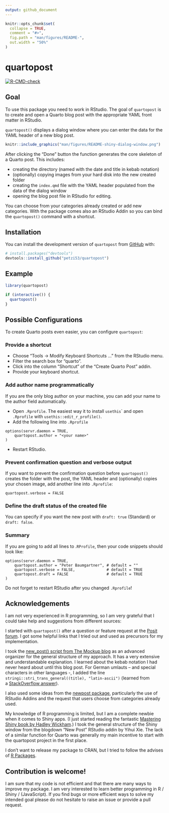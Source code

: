 ```yaml
---
output: github_document
---
```


```r
knitr::opts_chunk$set(
  collapse = TRUE,
  comment = "#>",
  fig.path = "man/figures/README-",
  out.width = "50%"
)
```

# quartopost

<!-- badges: start -->

[![R-CMD-check](https://github.com/petzi53/quartopost/actions/workflows/R-CMD-check.yaml/badge.svg)](https://github.com/petzi53/quartopost/actions/workflows/R-CMD-check.yaml)

<!-- badges: end -->

## Goal

To use this package you need to work in RStudio. The goal of
`quartopost` is to create and open a Quarto blog post with the
appropriate YAML front matter in RStudio.

`quartopost()` displays a dialog window where you can enter the data for
the YAML header of a new blog post.

```r
knitr::include_graphics("man/figures/README-shiny-dialog-window.png")
```

After clicking the "Done" button the function generates the core
skeleton of a Quarto post. This includes:

-   creating the directory (named with the date and title in kebab
    notation)
-   (optionally) copying images from your hard disk into the new created
    folder
-   creating the `index.qmd` file with the YAML header populated from
    the data of the dialog window
-   opening the blog post file in RStudio for editing.

You can choose from your categories already created or add new
categories. With the package comes also an RStudio Addin so you can bind
the `quartopost()` command with a shortcut.

## Installation

You can install the development version of `quartopost` from
[GitHub](https://github.com/) with:

```r
# install.packages("devtools")
devtools::install_github("petzi53/quartopost")
```

## Example

```r
library(quartopost)

if (interactive()) {
  quartopost()
}
```

## Possible Configurations

To create Quarto posts even easier, you can configure `quartopost`:

### Provide a shortcut

-   Choose "Tools -\> Modify Keyboard Shortcuts ..." from the RStudio
    menu.
-   Filter the search box for "quarto".
-   Click into the column "Shortcut" of the "Create Quarto Post" addin.
-   Provide your keyboard shortcut.

### Add author name programmatically

If you are the only blog author on your machine, you can add your name
to the author field automatically.

-   Open `.Rprofile`. The easiest way it to install `usethis`\` and open
    `.Rprofile` with `usethis::edit_r_profile()`.
-   Add the following line into `.Rprofile`

```         
options(servr.daemon = TRUE,
    quartopost.author = "<your name>" 
)
```

-   Restart RStudio.

### Prevent confirmation question and verbose output

If you want to prevent the confirmation question before `quartopost()`
creates the folder with the post, the YAML header and (optionally)
copies your chosen image, add another line into `.Rprofile`:

```         
quartopost.verbose = FALSE 
```

### Define the draft status of the created file

You can specify if you want the new post with `draft: true` (Standard)
or `draft: false`.

### Summary

If you are going to add all lines to .`RProfile`, then your code
snippets should look like:

```         
options(servr.daemon = TRUE,
    quartopost.author = "Peter Baumgartner", # default = ""
    quartopost.verbose = FALSE,              # default = TRUE
    quartopost.draft = FALSE                 # default = TRUE
)
```

Do not forget to restart RStudio after you changed `.Rprofile`!

## Acknowledgements

I am not very experienced in R programming, so I am very grateful that I
could take help and suggestions from different sources:

I started with `quartopost()` after a question or feature request at
the [Posit
forum](https://community.rstudio.com/t/template-or-addin-for-new-posts-in-quarto-blog/164735/2).
I got some helpful links that I tried out and used as precursors for my
implementation.

I took the [new_post() script from The Mockup
blog](https://themockup.blog/posts/2022-11-08-use-r-to-generate-a-quarto-blogpost/) as
an advanced organizer for the general structure of my approach. It has a
very extensive and understandable explanation. I learned about the kebab
notation I had never heard about until this blog post. For German
umlauts -- and special characters in other languages -, I added the line
`stringi::stri_trans_general((title), "latin-ascii")` (learned from
a [StackOverflow answer](https://stackoverflow.com/a/38171652/7322615)).

I also used some ideas from the [newpost
package](https://github.com/smach/newpost/), particularly the use of
RStudio Addins and the request that users choose from categories already
used.

My knowledge of R programming is limited, but I am a complete newbie
when it comes to Shiny apps. (I just started reading the fantastic
[Mastering Shiny book by Hadley Wickham](https://mastering-shiny.org/).)
I took the general structure of the Shiny window from the blogdown "New
Post" RStudio addin by Yihui Xie. The lack of a similar function for
Quarto was generally my main incentive to start with the quartopost
project in the first place.

I don't want to release my package to CRAN, but I tried to follow the
advises of [R Packages](https://r-pkgs.org/).

## Contribution is welcome!

I am sure that my code is not efficient and that there are many ways to
improve my package. I am very interested to learn better programming in
R / Shiny / (JavaScript). If you find bugs or more efficient ways to
solve my intended goal please do not hesitate to raise an issue or
provide a pull request.
